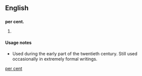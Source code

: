 ==English==

==={{abbreviation-old|en}}===
'''per cent.'''

# {{context|archaic}} {{alternative form of|percent}}

====Usage notes====
* Used during the early part of the twentieth century. Still used occasionally in extremely formal writings.

[[Category:English terms spelled with .|per cent]]